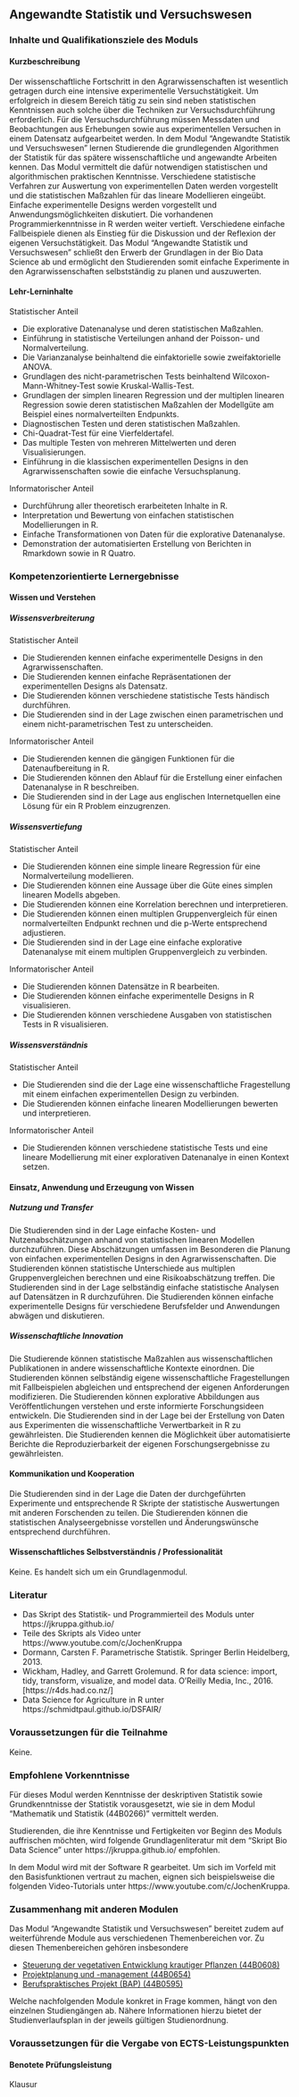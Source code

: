 ## Angewandte Statistik und Versuchswesen {#sec-module-angewandte}

### Inhalte und Qualifikationsziele des Moduls

#### Kurzbeschreibung

Der wissenschaftliche Fortschritt in den Agrarwissenschaften ist wesentlich getragen durch eine intensive experimentelle Versuchstätigkeit. Um erfolgreich in diesem Bereich tätig zu sein sind neben statistischen Kenntnissen auch solche über die Techniken zur Versuchsdurchführung erforderlich. Für die Versuchsdurchführung müssen Messdaten und Beobachtungen aus Erhebungen sowie aus experimentellen Versuchen in einem Datensatz aufgearbeitet werden. In dem Modul "Angewandte Statistik und Versuchswesen" lernen Studierende die grundlegenden Algorithmen der Statistik für das spätere wissenschaftliche und angewandte Arbeiten kennen. Das Modul vermittelt die dafür notwendigen statistischen und algorithmischen praktischen Kenntnisse. Verschiedene statistische Verfahren zur Auswertung von experimentellen Daten werden vorgestellt und die statistischen Maßzahlen für das lineare Modellieren eingeübt. Einfache experimentelle Designs werden vorgestellt und Anwendungsmöglichkeiten diskutiert. Die vorhandenen Programmierkenntnisse in R werden weiter vertieft. Verschiedene einfache Fallbeispiele dienen als Einstieg für die Diskussion und der Reflexion der eigenen Versuchstätigkeit. Das Modul "Angewandte Statistik und Versuchswesen" schließt den Erwerb der Grundlagen in der Bio Data Science ab und ermöglicht den Studierenden somit einfache Experimente in den Agrarwissenschaften selbstständig zu planen und auszuwerten.

#### Lehr-Lerninhalte

Statistischer Anteil

-   Die explorative Datenanalyse und deren statistischen Maßzahlen.
-   Einführung in statistische Verteilungen anhand der Poisson- und Normalverteilung.
-   Die Varianzanalyse beinhaltend die einfaktorielle sowie zweifaktorielle ANOVA.
-   Grundlagen des nicht-parametrischen Tests beinhaltend Wilcoxon-Mann-Whitney-Test sowie Kruskal-Wallis-Test.
-   Grundlagen der simplen linearen Regression und der multiplen linearen Regression sowie deren statistischen Maßzahlen der Modellgüte am Beispiel eines normalverteilten Endpunkts.
-   Diagnostischen Testen und deren statistischen Maßzahlen.
-   Chi-Quadrat-Test für eine Vierfeldertafel.
-   Das multiple Testen von mehreren Mittelwerten und deren Visualisierungen.
-   Einführung in die klassischen experimentellen Designs in den Agrarwissenschaften sowie die einfache Versuchsplanung.

Informatorischer Anteil

-   Durchführung aller theoretisch erarbeiteten Inhalte in R.
-   Interpretation und Bewertung von einfachen statistischen Modellierungen in R.
-   Einfache Transformationen von Daten für die explorative Datenanalyse.
-   Demonstration der automatisierten Erstellung von Berichten in Rmarkdown sowie in R Quatro.

### Kompetenzorientierte Lernergebnisse

#### Wissen und Verstehen

##### Wissensverbreiterung

Statistischer Anteil

-   Die Studierenden kennen einfache experimentelle Designs in den Agrarwissenschaften.
-   Die Studierenden kennen einfache Repräsentationen der experimentellen Designs als Datensatz.
-   Die Studierenden können verschiedene statistische Tests händisch durchführen.
-   Die Studierenden sind in der Lage zwischen einen parametrischen und einem nicht-parametrischen Test zu unterscheiden.

Informatorischer Anteil

-   Die Studierenden kennen die gängigen Funktionen für die Datenaufbereitung in R.
-   Die Studierenden können den Ablauf für die Erstellung einer einfachen Datenanalyse in R beschreiben.
-   Die Studierenden sind in der Lage aus englischen Internetquellen eine Lösung für ein R Problem einzugrenzen.

##### Wissensvertiefung

Statistischer Anteil

-   Die Studierenden können eine simple lineare Regression für eine Normalverteilung modellieren.
-   Die Studierenden können eine Aussage über die Güte eines simplen linearen Modells abgeben.
-   Die Studierenden können eine Korrelation berechnen und interpretieren.
-   Die Studierenden können einen multiplen Gruppenvergleich für einen normalverteilten Endpunkt rechnen und die p-Werte entsprechend adjustieren.
-   Die Studierenden sind in der Lage eine einfache explorative Datenanalyse mit einem multiplen Gruppenvergleich zu verbinden.

Informatorischer Anteil

-   Die Studierenden können Datensätze in R bearbeiten.
-   Die Studierenden können einfache experimentelle Designs in R visualisieren.
-   Die Studierenden können verschiedene Ausgaben von statistischen Tests in R visualisieren.

##### Wissensverständnis

Statistischer Anteil

-   Die Studierenden sind die der Lage eine wissenschaftliche Fragestellung mit einem einfachen experimentellen Design zu verbinden.
-   Die Studierenden können einfache linearen Modellierungen bewerten und interpretieren.

Informatorischer Anteil

-   Die Studierenden können verschiedene statistische Tests und eine lineare Modellierung mit einer explorativen Datenanalye in einen Kontext setzen.

#### Einsatz, Anwendung und Erzeugung von Wissen

##### Nutzung und Transfer

Die Studierenden sind in der Lage einfache Kosten- und Nutzenabschätzungen anhand von statistischen linearen Modellen durchzuführen. Diese Abschätzungen umfassen im Besonderen die Planung von einfachen experimentellen Designs in den Agrarwissenschaften. Die Studierenden können statistische Unterschiede aus multiplen Gruppenvergleichen berechnen und eine Risikoabschätzung treffen. Die Studierenden sind in der Lage selbständig einfache statistische Analysen auf Datensätzen in R durchzuführen. Die Studierenden können einfache experimentelle Designs für verschiedene Berufsfelder und Anwendungen abwägen und diskutieren.

##### Wissenschaftliche Innovation

Die Studierende können statistische Maßzahlen aus wissenschaftlichen Publikationen in andere wissenschaftliche Kontexte einordnen. Die Studierenden können selbständig eigene wissenschaftliche Fragestellungen mit Fallbeispielen abgleichen und entsprechend der eigenen Anforderungen modifizieren. Die Studierenden können explorative Abbildungen aus Veröffentlichungen verstehen und erste informierte Forschungsideen entwickeln. Die Studierenden sind in der Lage bei der Erstellung von Daten aus Experimenten die wissenschaftliche Verwertbarkeit in R zu gewährleisten. Die Studierenden kennen die Möglichkeit über automatisierte Berichte die Reproduzierbarkeit der eigenen Forschungsergebnisse zu gewährleisten.

#### Kommunikation und Kooperation

Die Studierenden sind in der Lage die Daten der durchgeführten Experimente und entsprechende R Skripte der statistische Auswertungen mit anderen Forschenden zu teilen. Die Studierenden können die statistischen Analyseergebnisse vorstellen und Änderungswünsche entsprechend durchführen.

#### Wissenschaftliches Selbstverständnis / Professionalität

Keine. Es handelt sich um ein Grundlagenmodul.

### Literatur

-   Das Skript des Statistik- und Programmierteil des Moduls unter https://jkruppa.github.io/
-   Teile des Skripts als Video unter https://www.youtube.com/c/JochenKruppa
-   Dormann, Carsten F. Parametrische Statistik. Springer Berlin Heidelberg, 2013.
-   Wickham, Hadley, and Garrett Grolemund. R for data science: import, tidy, transform, visualize, and model data. O'Reilly Media, Inc., 2016. \[https://r4ds.had.co.nz/\]
-   Data Science for Agriculture in R unter https://schmidtpaul.github.io/DSFAIR/

### Voraussetzungen für die Teilnahme

Keine.

### Empfohlene Vorkenntnisse

Für dieses Modul werden Kenntnisse der deskriptiven Statistik sowie Grundkenntnisse der Statistik vorausgesetzt, wie sie in dem Modul "Mathematik und Statistik (44B0266)" vermittelt werden.

Studierenden, die ihre Kenntnisse und Fertigkeiten vor Beginn des Moduls auffrischen möchten, wird folgende Grundlagenliteratur mit dem "Skript Bio Data Science" unter https://jkruppa.github.io/ empfohlen.

In dem Modul wird mit der Software R gearbeitet. Um sich im Vorfeld mit den Basisfunktionen vertraut zu machen, eignen sich beispielsweise die folgenden Video-Tutorials unter https://www.youtube.com/c/JochenKruppa.

### Zusammenhang mit anderen Modulen

Das Modul "Angewandte Statistik und Versuchswesen" bereitet zudem auf weiterführende Module aus verschiedenen Themenbereichen vor. Zu diesen Themenbereichen gehören insbesondere

-   [Steuerung der vegetativen Entwicklung krautiger Pflanzen (44B0608)](https://www.hs-osnabrueck.de/module/44b0608/)
-   [Projektplanung und -management (44B0654)](https://www.hs-osnabrueck.de/module/44B0654/)
-   [Berufspraktisches Projekt (BAP) (44B0595)](https://www.hs-osnabrueck.de/module/44B0595/)

Welche nachfolgenden Module konkret in Frage kommen, hängt von den einzelnen Studiengängen ab. Nähere Informationen hierzu bietet der Studienverlaufsplan in der jeweils gültigen Studienordnung.

### Voraussetzungen für die Vergabe von ECTS-Leistungspunkten

#### Benotete Prüfungsleistung

Klausur

